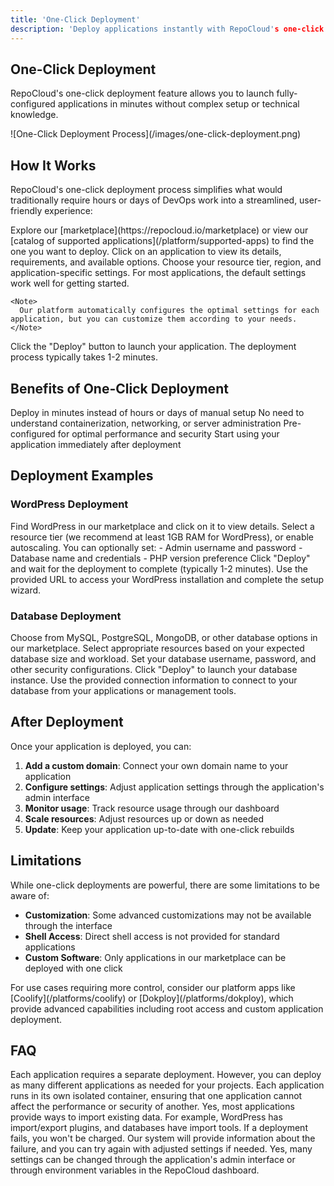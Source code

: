 ```yaml
---
title: 'One-Click Deployment'
description: 'Deploy applications instantly with RepoCloud's one-click deployment feature'
---
```


## One-Click Deployment

RepoCloud's one-click deployment feature allows you to launch fully-configured applications in minutes without complex setup or technical knowledge.

<Frame>
  ![One-Click Deployment Process](/images/one-click-deployment.png)
</Frame>

## How It Works

RepoCloud's one-click deployment process simplifies what would traditionally require hours or days of DevOps work into a streamlined, user-friendly experience:

<Steps>
  <Step title="Browse the Marketplace">
    Explore our [marketplace](https://repocloud.io/marketplace) or view our [catalog of supported applications](/platform/supported-apps) to find the one you want to deploy.
  </Step>
  <Step title="Select an Application">
    Click on an application to view its details, requirements, and available options.
  </Step>
  <Step title="Configure Settings">
    Choose your resource tier, region, and application-specific settings. For most applications, the default settings work well for getting started.
    
    <Note>
      Our platform automatically configures the optimal settings for each application, but you can customize them according to your needs.
    </Note>
  </Step>
  <Step title="Launch Your Application">
    Click the "Deploy" button to launch your application. The deployment process typically takes 1-2 minutes.
  </Step>
</Steps>

## Benefits of One-Click Deployment

<CardGroup cols={2}>
  <Card title="Time Savings" icon="clock">
    Deploy in minutes instead of hours or days of manual setup
  </Card>
  <Card title="Reduced Complexity" icon="wand-magic-sparkles">
    No need to understand containerization, networking, or server administration
  </Card>
  <Card title="Optimized Configurations" icon="sliders">
    Pre-configured for optimal performance and security
  </Card>
  <Card title="Instant Productivity" icon="bolt">
    Start using your application immediately after deployment
  </Card>
</CardGroup>

## Deployment Examples

### WordPress Deployment

<Steps>
  <Step title="Select WordPress">
    Find WordPress in our marketplace and click on it to view details.
  </Step>
  <Step title="Choose Resources">
    Select a resource tier (we recommend at least 1GB RAM for WordPress), or enable autoscaling.
  </Step>
  <Step title="Configure Settings">
    You can optionally set:
    - Admin username and password
    - Database name and credentials
    - PHP version preference
  </Step>
  <Step title="Deploy">
    Click "Deploy" and wait for the deployment to complete (typically 1-2 minutes).
  </Step>
  <Step title="Access WordPress">
    Use the provided URL to access your WordPress installation and complete the setup wizard.
  </Step>
</Steps>

### Database Deployment

<Steps>
  <Step title="Select Database">
    Choose from MySQL, PostgreSQL, MongoDB, or other database options in our marketplace.
  </Step>
  <Step title="Configure Resources">
    Select appropriate resources based on your expected database size and workload.
  </Step>
  <Step title="Security Settings">
    Set your database username, password, and other security configurations.
  </Step>
  <Step title="Deploy">
    Click "Deploy" to launch your database instance.
  </Step>
  <Step title="Connect">
    Use the provided connection information to connect to your database from your applications or management tools.
  </Step>
</Steps>

## After Deployment

Once your application is deployed, you can:

1. **Add a custom domain**: Connect your own domain name to your application
2. **Configure settings**: Adjust application settings through the application's admin interface
3. **Monitor usage**: Track resource usage through our dashboard
4. **Scale resources**: Adjust resources up or down as needed
5. **Update**: Keep your application up-to-date with one-click rebuilds

## Limitations

While one-click deployments are powerful, there are some limitations to be aware of:

- **Customization**: Some advanced customizations may not be available through the interface
- **Shell Access**: Direct shell access is not provided for standard applications
- **Custom Software**: Only applications in our marketplace can be deployed with one click

<Note>
  For use cases requiring more control, consider our platform apps like [Coolify](/platforms/coolify) or [Dokploy](/platforms/dokploy), which provide advanced capabilities including root access and custom application deployment.
</Note>

## FAQ

<AccordionGroup>
  <Accordion title="Can I deploy multiple applications at once?">
    Each application requires a separate deployment. However, you can deploy as many different applications as needed for your projects.
  </Accordion>
  <Accordion title="How are my applications isolated?">
    Each application runs in its own isolated container, ensuring that one application cannot affect the performance or security of another.
  </Accordion>
  <Accordion title="Can I migrate existing data to my deployment?">
    Yes, most applications provide ways to import existing data. For example, WordPress has import/export plugins, and databases have import tools.
  </Accordion>
  <Accordion title="What happens if deployment fails?">
    If a deployment fails, you won't be charged. Our system will provide information about the failure, and you can try again with adjusted settings if needed.
  </Accordion>
  <Accordion title="Can I change settings after deployment?">
    Yes, many settings can be changed through the application's admin interface or through environment variables in the RepoCloud dashboard.
  </Accordion>
</AccordionGroup> 